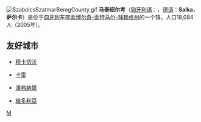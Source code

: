 [[File:SzabolcsSzatmarBeregCounty.gif|right]]
'''马泰绍尔考'''（[[匈牙利语|匈牙利语]]：'''{{lang|hu|Mátészalka}}'''，[[德语|德语]]：'''Salka'''，'''萨尔卡'''）是位于[[匈牙利|匈牙利]]东部[[索博尔奇-索特马尔-拜赖格州|索博尔奇-索特马尔-拜赖格州]]的一个镇，人口18,084人（2005年）。

==友好城市==
* {{UKR}}[[穆卡切沃|穆卡切沃]]
* {{ROU}}[[卡雷_(羅馬尼亞)|卡雷]]
* {{NLD}}[[澤弗納爾|澤弗納爾]]
* {{ITA}}[[维多利亚_(西西里岛)|維多利亞]]

{{coord|display=title}}
{{索博爾奇-索特馬爾-貝拉格州}}
{{normdaten}}
[[Category:匈牙利城市|M]]
{{Hungary-geo-stub}}